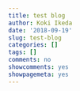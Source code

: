 ```yaml
---
title: test blog
author: Koki Ikeda
date: '2018-09-19'
slug: test-blog
categories: []
tags: []
comments: no
showcomments: yes
showpagemeta: yes
---
```


